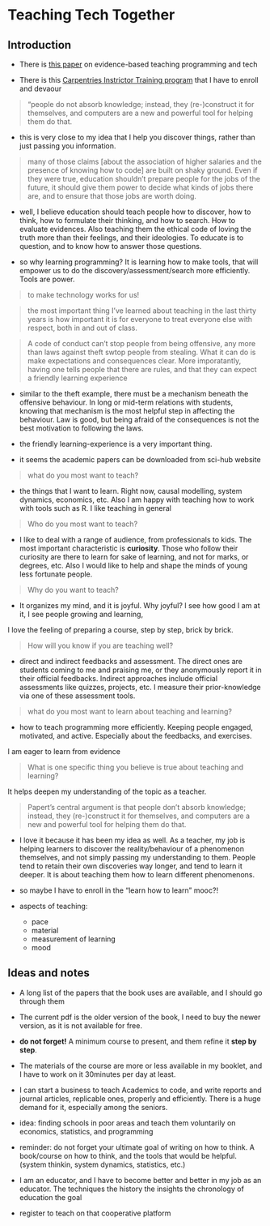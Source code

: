 # Teaching Tech Together 

## Introduction 

* There is [this paper](https://journals.plos.org/ploscompbiol/article?id=10.1371/journal.pcbi.1006023) on evidence-based teaching programming and tech 

* There is this [Carpentries Instrictor Training program](https://carpentries.github.io/instructor-training/) that I have to enroll and devaour 

> "people do not absorb knowledge; instead, they (re-)construct it for themselves, and computers are a new and powerful tool for helping them do that. 

* this is very close to my idea that I help you discover things, rather than just passing you information. 

> many of those claims [about the association of higher salaries and the presence of knowing how to code] are built on shaky ground. Even if they were true, education shouldn't prepare people for the jobs of the future, it should give them power to decide what kinds of jobs there are, and to ensure that those jobs are worth doing. 

* well, I believe education should teach people how to discover, how to think, how to formulate their thinking, and how to search. How to evaluate evidences. Also teaching them the ethical code of loving the truth more than their feelings, and their ideologies. To educate is to question, and to know how to answer those questions.  

* so why learning programming? It is learning how to make tools, that will empower us to do the discovery/assessment/search more efficiently. Tools are power. 

> to make technology works for us! 

> the most important thing I've learned about teaching in the last thirty years is how important it is for everyone to treat everyone else with respect, both in and out of class. 

> A code of conduct can't stop people from being offensive, any more than laws against theft swtop people from stealing. What it can do is make expectations and consequences clear. More imporatantly, having one tells people that there are rules, and that they can expect a friendly learning experience

* similar to the theft example, there must be a mechanism beneath the offensive behaviour. In long or mid-term relations with students, knowing that mechanism is the most helpful step in affecting the behaviour. Law is good, but being afraid of the consequences is not the best motivation to following the laws. 

* the friendly learning-experience is a very important thing.

* it seems the academic papers can be downloaded from sci-hub website 

> what do you most want to teach? 

* the things that I want to learn. Right now, causal modelling, system dynamics, economics, etc. Also I am happy with teaching how to work with tools such as R. I like teaching in general 

> Who do you most want to teach? 

* I like to deal with a range of audience, from professionals to kids. The most important characteristic is **curiosity**. Those who follow their curiosity are there to learn for sake of learning, and not for marks, or degrees, etc. Also I would like to help and shape the minds of young less fortunate people. 


> Why do you want to teach? 

* It organizes my mind, and it is joyful. Why joyful? I see how good I am at it, I see people growing and learning, 

I love the feeling of preparing a course, step by step, brick by brick. 


> How will you know if you are teaching well? 

* direct and indirect feedbacks and assessment. The direct ones are students coming to me and praising me, or they anonymously report it in their official feedbacks. Indirect approaches include official assessments like quizzes, projects, etc. I measure their prior-knowledge via one of these assessment tools. 


> what do you most want to learn about teaching and learning? 

* how to teach programming more efficiently. Keeping people engaged, motivated, and active. Especially about the feedbacks, and exercises. 

I am eager to learn from evidence

> What is one specific thing you believe is true about teaching and learning? 

It helps deepen my understanding of the topic as a teacher. 

> Papert's central argument is that people don't absorb knowledge; instead, they (re-)construct it for themselves, and computers are a new and powerful tool for helping them do that. 

* I love it because it has been my idea as well. As a teacher, my job is helping learners to discover the reality/behaviour of a phenomenon themselves, and not simply passing my understanding to them. People tend to retain their own discoveries way longer, and tend to learn it deeper. It is about teaching them how to learn different phenomenons. 

* so maybe I have to enroll in the "learn how to learn" mooc?! 

* aspects of teaching: 
  * pace 
  * material 
  * measurement of learning 
  * mood 


## Ideas and notes 

* A long list of the papers that the book uses are available, and I should go through them 

* The current pdf is the older version of the book, I need to buy the newer version, as it is not available for free. 

* **do not forget!** A minimum course to present, and them refine it **step by step**. 

* The materials of the course are more or less available in my booklet, and I have to work on it 30minutes per day at least. 

* I can start a business to teach Academics to code, and write reports and journal articles, replicable ones, properly and efficiently. There is a huge demand for it, especially among the seniors. 

* idea: finding schools in poor areas and teach them voluntarily on economics, statistics, and programming 
* reminder: do not forget your ultimate goal of writing on how to think. A book/course on how to think, and the tools that would be helpful. (system thinkin, system dynamics, statistics, etc.)

* I am an educator, and I have to become better and better in my job as an educator. The techniques the history the insights the chronology of education the goal 

* register to teach on that cooperative platform 